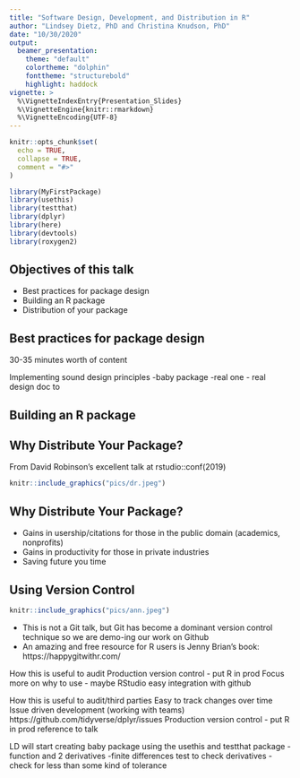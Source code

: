 ```yaml
---
title: "Software Design, Development, and Distribution in R"
author: "Lindsey Dietz, PhD and Christina Knudson, PhD"
date: "10/30/2020"
output: 
  beamer_presentation:
    theme: "default"
    colortheme: "dolphin"
    fonttheme: "structurebold"
    highlight: haddock
vignette: >
  %\VignetteIndexEntry{Presentation_Slides}
  %\VignetteEngine{knitr::rmarkdown}
  %\VignetteEncoding{UTF-8}
---
```


```r
knitr::opts_chunk$set(
  echo = TRUE,
  collapse = TRUE,
  comment = "#>"
)
```

```r
library(MyFirstPackage)
library(usethis)
library(testthat)
library(dplyr)
library(here)
library(devtools)
library(roxygen2)
```

## Objectives of this talk

- Best practices for package design
- Building an R package
- Distribution of your package

## Best practices for package design

30-35 minutes worth of content

 Implementing sound design principles
-baby package
-real one - real design doc to 

## Building an R package 


## Why Distribute Your Package?

From David Robinson's excellent talk at rstudio::conf(2019)

```r
knitr::include_graphics("pics/dr.jpeg")
```

## Why Distribute Your Package?

- Gains in usership/citations for those in the public domain (academics, nonprofits)
- Gains in productivity for those in private industries
- Saving future you time

## Using Version Control

```r
knitr::include_graphics("pics/ann.jpeg")
```

- This is not a Git talk, but Git has become a dominant version control technique so we are demo-ing our work on Github
- An amazing and free resource for R users is Jenny Brian's book: https://happygitwithr.com/

How this is useful to audit
Production version control - put R in prod
Focus more on why to use - maybe RStudio easy integration with github

How this is useful to audit/third parties
Easy to track changes over time
Issue driven development (working with teams) https://github.com/tidyverse/dplyr/issues
Production version control - put R in prod reference to talk

LD will start creating baby package using the usethis and testthat package
-function and 2 derivatives
-finite differences test to check derivatives - check for less than some kind of tolerance

